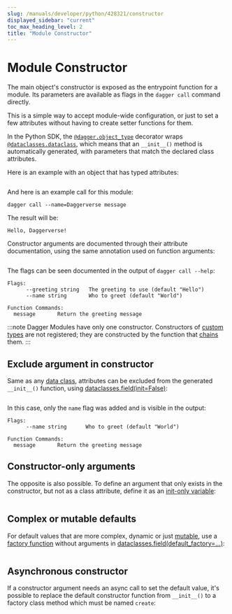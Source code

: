 ```yaml
---
slug: /manuals/developer/python/428321/constructor
displayed_sidebar: "current"
toc_max_heading_level: 2
title: "Module Constructor"
---
```



# Module Constructor


The main object's constructor is exposed as the entrypoint function for a module.
Its parameters are available as flags in the `dagger call` command directly.

This is a simple way to accept module-wide configuration, or just to set
a few attributes without having to create setter functions for them.

In the Python SDK, the [`@dagger.object_type`][@object_type] decorator wraps
[`@dataclasses.dataclass`][dataclass], which means that an `__init__()` method
is automatically generated, with parameters that match the declared class attributes.

Here is an example with an object that has typed attributes:

```python file=./snippets/constructor/simple/main.py
```

And here is an example call for this module:

```shell
dagger call --name=Daggerverse message
```

The result will be:

```shell
Hello, Daggerverse!
```

Constructor arguments are documented through their attribute documentation,
using the same annotation used on function arguments:

```python file=./snippets/constructor/doc/main.py
```

The flags can be seen documented in the output of `dagger call --help`:

```shell
Flags:
      --greeting string   The greeting to use (default "Hello")
      --name string       Who to greet (default "World")

Function Commands:
  message       Return the greeting message
```

:::note
Dagger Modules have only one constructor. Constructors of [custom types](./817138-custom-types.mdx) are not registered; they are constructed by the function that [chains](../chaining.mdx) them.
:::

## Exclude argument in constructor

Same as any [data class][dataclass], attributes can be excluded from the
generated `__init__()` function, using [dataclasses.field(init=False)][field]:

```python file=./snippets/constructor/exclude/main.py
```

In this case, only the `name` flag was added and is visible in the output:

```shell
Flags:
      --name string      Who to greet (default "World")

Function Commands:
  message       Return the greeting message
```

## Constructor-only arguments

The opposite is also possible. To define an argument that only exists in
the constructor, but not as a class attribute, define it as an
[init-only variable][initvar]:

```python file=./snippets/constructor/initvar/main.py
```

## Complex or mutable defaults

For default values that are more complex, dynamic or just [mutable][mutable],
use a [factory function][factory] without arguments in
[dataclasses.field(default_factory=...)][field]:

```python file=./snippets/constructor/factory/main.py
```

## Asynchronous constructor

If a constructor argument needs an async call to set the default value, it's
possible to replace the default constructor function from `__init__()` to
a factory class method which must be named `create`:

```python file=./snippets/constructor/async/main.py
```

[@object_type]: https://dagger-io.readthedocs.io/en/latest/module.html#dagger.object_type
[dataclass]: https://docs.python.org/3/library/dataclasses.html
[field]: https://docs.python.org/3/library/dataclasses.html#dataclasses.field
[initvar]: https://docs.python.org/3/library/dataclasses.html#init-only-variables
[factory]: https://docs.python.org/3/library/dataclasses.html#default-factory-functions
[mutable]: https://docs.python.org/3/library/dataclasses.html#mutable-default-values
